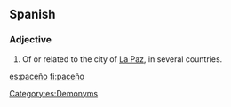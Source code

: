 ==Spanish==
===Adjective===
{{es-adj|f=paceña}}
# Of or related to the city of [[La Paz]], in several countries.

[[Category:es:Demonyms]]

[[es:paceño]]
[[fi:paceño]]